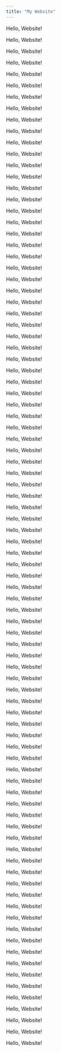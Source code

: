 ```yaml
---
title: "My Website"
---
```



Hello, Website!

Hello, Website!

Hello, Website!

Hello, Website!

Hello, Website!

Hello, Website!

Hello, Website!

Hello, Website!

Hello, Website!

Hello, Website!

Hello, Website!

Hello, Website!

Hello, Website!

Hello, Website!

Hello, Website!

Hello, Website!

Hello, Website!

Hello, Website!

Hello, Website!

Hello, Website!

Hello, Website!

Hello, Website!

Hello, Website!

Hello, Website!

Hello, Website!

Hello, Website!

Hello, Website!

Hello, Website!

Hello, Website!

Hello, Website!

Hello, Website!

Hello, Website!

Hello, Website!

Hello, Website!

Hello, Website!

Hello, Website!

Hello, Website!

Hello, Website!

Hello, Website!

Hello, Website!

Hello, Website!

Hello, Website!

Hello, Website!

Hello, Website!

Hello, Website!

Hello, Website!

Hello, Website!

Hello, Website!

Hello, Website!

Hello, Website!

Hello, Website!

Hello, Website!

Hello, Website!

Hello, Website!

Hello, Website!

Hello, Website!

Hello, Website!

Hello, Website!

Hello, Website!

Hello, Website!

Hello, Website!

Hello, Website!

Hello, Website!

Hello, Website!

Hello, Website!

Hello, Website!

Hello, Website!

Hello, Website!

Hello, Website!

Hello, Website!

Hello, Website!

Hello, Website!

Hello, Website!

Hello, Website!

Hello, Website!

Hello, Website!

Hello, Website!

Hello, Website!

Hello, Website!

Hello, Website!

Hello, Website!

Hello, Website!

Hello, Website!

Hello, Website!

Hello, Website!

Hello, Website!

Hello, Website!

Hello, Website!

Hello, Website!

Hello, Website!